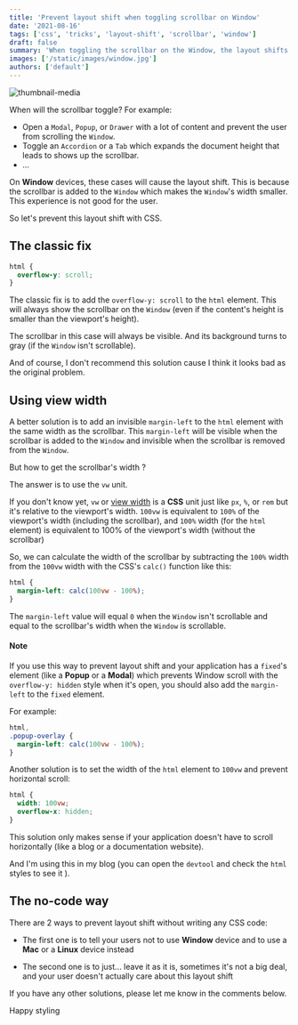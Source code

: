```yaml
---
title: 'Prevent layout shift when toggling scrollbar on Window'
date: '2021-08-16'
tags: ['css', 'tricks', 'layout-shift', 'scrollbar', 'window']
draft: false
summary: 'When toggling the scrollbar on the Window, the layout shifts. This is because the scrollbar is added to the Window. How to prevent this with CSS?'
images: ['/static/images/window.jpg']
authors: ['default']
---
```



![thumbnail-media](/static/images/window.jpg)

<UnsplashPhotoInfo photoURL="https://unsplash.com/photos/AWSHg2mK-Ho" author="Vinayak Sharma" />

When will the scrollbar toggle? For example:

- Open a `Modal`, `Popup`, or `Drawer` with a lot of content and prevent the user from scrolling the `Window`.
- Toggle an `Accordion` or a `Tab` which expands the document height that leads to shows up the scrollbar.
- ...

On **Window** devices, these cases will cause the layout shift. This is because the scrollbar is added to the `Window` which makes the `Window`'s width smaller.
This experience is not good for the user.

So let's prevent this layout shift with CSS.

## The classic fix

```css
html {
  overflow-y: scroll;
}
```

The classic fix is to add the `overflow-y: scroll` to the `html` element. This will always show the scrollbar on the `Window` (even if the content's height is smaller than the viewport's height).

The scrollbar in this case will always be visible. And its background turns to gray (if the `Window` isn't scrollable).

And of course, I don't recommend this solution <Twemoji emoji="grinning-face-with-sweat" /> cause I think it looks bad as the original problem.

## Using view width

A better solution is to add an invisible `margin-left` to the `html` element with the same width as the scrollbar.
This `margin-left` will be visible when the scrollbar is added to the `Window` and invisible when the scrollbar is removed from the `Window`.

But how to get the scrollbar's width <Twemoji emoji="thinking-face" />?

The answer is to use the `vw` unit.

If you don't know yet, `vw` or [view width](https://developer.mozilla.org/en-US/docs/Learn/CSS/Building_blocks/Values_and_units#relative_length_units) is a **CSS** unit just like `px`, `%`, or `rem` but it's relative to the viewport's width.
`100vw` is equivalent to `100%` of the viewport's width (including the scrollbar), and `100%` width (for the `html` element) is equivalent to 100% of the viewport's width (without the scrollbar) <Twemoji emoji="exploding-head" />

So, we can calculate the width of the scrollbar by subtracting the `100%` width from the `100vw` width with the CSS's `calc()` function like this:

```css
html {
  margin-left: calc(100vw - 100%);
}
```

The `margin-left` value will equal `0` when the `Window` isn't scrollable and equal to the scrollbar's width when the `Window` is scrollable.

#### Note

If you use this way to prevent layout shift and your application has a `fixed`'s element (like a **Popup** or a **Modal**) which prevents Window scroll with the `overflow-y: hidden` style when it's open,
you should also add the `margin-left` to the `fixed` element.

For example:

```css
html,
.popup-overlay {
  margin-left: calc(100vw - 100%);
}
```

Another solution is to set the width of the `html` element to `100vw` and prevent horizontal scroll:

```CSS
html {
  width: 100vw;
  overflow-x: hidden;
}
```

This solution only makes sense if your application doesn't have to scroll horizontally (like a blog or a documentation website).

And I'm using this in my blog (you can open the `devtool` and check the `html` styles to see it <Twemoji emoji="beaming-face-with-smiling-eyes" />).

## The no-code way <Twemoji emoji="star-struck" size="" />

There are 2 ways to prevent layout shift without writing any CSS code:

- The first one is to tell your users not to use **Window** device and to use a **Mac** or a **Linux** device instead <Twemoji emoji="grinning-squinting-face" /><Twemoji emoji="grinning-squinting-face" /><Twemoji emoji="grinning-squinting-face" />

- The second one is to just... leave it as it is, sometimes it's not a big deal, and your user doesn't actually care about this layout shift <Twemoji emoji="man-shrugging" />

If you have any other solutions, please let me know in the comments below.

Happy styling <Twemoji emoji="clinking-beer-mugs" />

